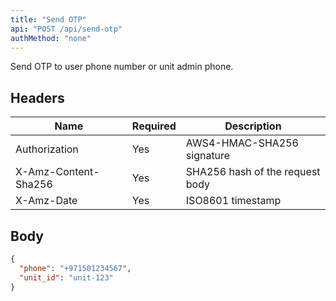 ```yaml
---
title: "Send OTP"
api: "POST /api/send-otp"
authMethod: "none"
---
```


Send OTP to user phone number or unit admin phone.

## Headers


| Name | Required | Description |
| --- | --- | --- |
| Authorization | Yes | AWS4-HMAC-SHA256 signature |
| X-Amz-Content-Sha256 | Yes | SHA256 hash of the request body |
| X-Amz-Date | Yes | ISO8601 timestamp |


## Body

```json
{
  "phone": "+971501234567",
  "unit_id": "unit-123"
}
```
